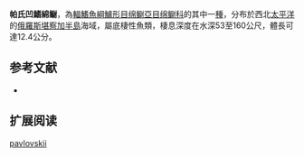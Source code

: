 {{Speciesbox
| name = 帕氏凹鰭綿鳚
| image = 
| status = NE
| status_system = IUCN3.1
| genus = Krusensterniella
| species = pavlovskii
| authority = [[Andriashev|Andriashev]], 1955
| synonyms = 
}}

'''帕氏凹鰭綿鳚'''，為[[輻鰭魚綱|輻鰭魚綱]][[鱸形目|鱸形目]][[绵鳚亞目|绵鳚亞目]][[绵鳚科|绵鳚科]]的其中一[[種|種]]，分布於西北[[太平洋|太平洋]]的[[俄羅斯|俄羅斯]][[堪察加半島|堪察加半島]]海域，屬底棲性魚類，棲息深度在水深53至160公尺，體長可達12.4公分。

==参考文献==
*{{FishBase_species|genus=Krusensterniella|species=pavlovskii|year=2011|month=12}}

== 扩展阅读 ==
{{refbegin}}
{{wikispecies-inline|Krusensterniella pavlovskii|帕氏凹鰭綿鳚}}
{{refend}}
{{Taxonbar|from=Q2598375}}

[[Category:凹鰭綿䲁屬|pavlovskii]]


{{鱸形目小作品}}